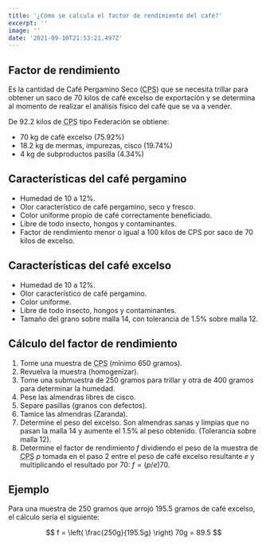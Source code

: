 ```yaml
---
title: '¿Cómo se calcula el factor de rendimiento del café?'
excerpt: ''
image: ''
date: '2021-09-10T21:53:21.497Z'
---
```


## Factor de rendimiento

Es la cantidad de Café Pergamino Seco (<abbr title="Café Pergamino Seco">CPS</abbr>) que se necesita trillar para obtener un saco de 70 kilos de café excelso de exportación y se determina al momento de realizar el análisis físico del café que se va a vender.

De 92.2 kilos de <abbr title="Café Pergamino Seco">CPS</abbr> tipo Federación se obtiene:

- 70 kg de café excelso (75.92%)
- 18.2 kg de mermas, impurezas, cisco (19.74%)
- 4 kg de subproductos pasilla (4.34%)

## Características del café pergamino

- Humedad de 10 a 12%.
- Olor característico de café pergamino, seco y fresco.
- Color uniforme propio de café correctamente beneficiado.
- Libre de todo insecto, hongos y contaminantes.
- Factor de rendimiento menor o igual a 100 kilos de CPS por saco de 70 kilos de excelso.

## Características del café excelso

- Humedad de 10 a 12%.
- Olor característico de café pergamino.
- Color uniforme.
- Libre de todo insecto, hongos y contaminantes.
- Tamaño del grano sobre malla 14, con tolerancia de 1.5% sobre malla 12.

## Cálculo del factor de rendimiento

1. Tome una muestra de <abbr title="Café Pergamino Seco">CPS</abbr> (mínimo 650 gramos).
2. Revuelva la muestra (homogenizar).
3. Tome una submuestra de 250 gramos para trillar y otra de 400 gramos para determinar la humedad.
4. Pese las almendras libres de cisco.
5. Separe pasillas (granos con defectos).
6. Tamice las almendras (Zaranda).
7. Determine el peso del excelso. Son almendras sanas y limpias que no pasan la malla 14 y aumente el 1.5% al peso obtenido. (Tolerancia sobre malla 12).
8. Determine el factor de rendimiento $f$ dividiendo el peso de la muestra de <abbr title="Café Pergamino Seco">CPS</abbr> $p$ tomada en el paso 2 entre el peso de café excelso resultante $e$ y multiplicando el resultado por $70$: $f = (p/e) 70$.

## Ejemplo

Para una muestra de 250 gramos que arrojó 195.5 gramos de café excelso, el cálculo sería el siguiente:

$$
f = \left( \frac{250g}{195.5g} \right) 70g = 89.5
$$
